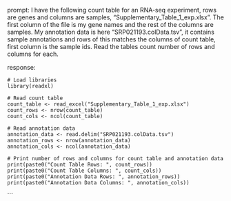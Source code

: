 prompt:
I have the following count table for an RNA-seq experiment, rows are genes and columns are samples, "Supplementary_Table_1_exp.xlsx". The first column of the file is my gene names and the rest of the columns are samples. My annotation data is here  "SRP021193.colData.tsv", it contains sample annotations and rows of this matches the columns of count table, first column is the sample ids. Read the tables count number of rows and columns for each.

response:
```
# Load libraries
library(readxl)

# Read count table
count_table <- read_excel("Supplementary_Table_1_exp.xlsx")
count_rows <- nrow(count_table)
count_cols <- ncol(count_table)

# Read annotation data
annotation_data <- read.delim("SRP021193.colData.tsv")
annotation_rows <- nrow(annotation_data)
annotation_cols <- ncol(annotation_data)

# Print number of rows and columns for count table and annotation data
print(paste0("Count Table Rows: ", count_rows))
print(paste0("Count Table Columns: ", count_cols))
print(paste0("Annotation Data Rows: ", annotation_rows))
print(paste0("Annotation Data Columns: ", annotation_cols))
```
```
